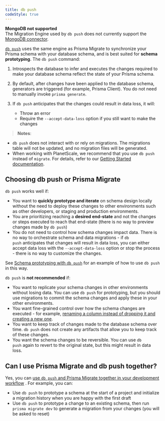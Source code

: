 ```yaml
---
title: db push
codeStyle: true
---
```


<TopBlock>

<Admonition type="warning">

**MongoDB not supported** <br />
The Migration Engine used by `db push` does not currently support the [MongoDB connector](/concepts/database-connectors/mongodb).

</Admonition>

[`db push`](/reference/api-reference/command-reference#db-push) <span class="api"></span> uses the same engine as Prisma Migrate to synchronize your Prisma schema with your database schema, and is best suited for **schema prototyping**. The `db push` command:

1. Introspects the database to infer and executes the changes required to make your database schema reflect the state of your Prisma schema.
2. By default, after changes have been applied to the database schema, generators are triggered (for example, Prisma Client). You do not need to manually invoke `prisma generate`.
3. If `db push` anticipates that the changes could result in data loss, it will:

   - Throw an error
   - Require the `--accept-data-loss` option if you still want to make the changes

> **Notes**: 
   * `db push` does not interact with or rely on migrations. The migrations table will not be updated, and no migration files will be generated.
   * When working with PlanetScale, we recommend that you use `db push` instead of `migrate`. For details, refer to our [Getting Started documentation](https://www.prisma.io/docs/getting-started/setup-prisma).

</TopBlock>

## Choosing <inlinecode>db push</inlinecode> or Prisma Migrate

`db push` works well if:

- You want to **quickly prototype and iterate** on schema design locally without the need to deploy these changes to other environments such as other developers, or staging and production environments.
- You are prioritizing reaching a **desired end-state** and not the changes or steps executed to reach that end-state (there is no way to preview changes made by `db push`)
- You do not need to control how schema changes impact data. There is no way to orchestrate schema and data migrations - if `db push` anticipates that changes will result in data loss, you can either accept data loss with the `--accept-data-loss` option or stop the process - there is no way to customize the changes.

See [Schema prototyping with `db push`](/guides/database/prototyping-schema-db-push) <span class="guide"></span> for an example of how to use `db push` in this way.

`db push` is **not recommended** if:

- You want to replicate your schema changes in other environments without losing data. You can use `db push` for prototyping, but you should use migrations to commit the schema changes and apply these in your other environments.
- You want fine-grained control over how the schema changes are executed - for example, [renaming a column instead of dropping it and creating a new one](/guides/database/developing-with-prisma-migrate/customizing-migrations#renaming-a-field).
- You want to keep track of changes made to the database schema over time. `db push` does not create any artifacts that allow you to keep track of these changes.
- You want the schema changes to be reversible. You can use `db push` again to revert to the original state, but this might result in data loss.

## Can I use Prisma Migrate and <inlinecode>db push</inlinecode> together?

Yes, you can [use `db push` and Prisma Migrate together in your development workflow](/guides/database/prototyping-schema-db-push) <span class="guide"></span>. For example, you can:

- Use `db push` to prototype a schema at the start of a project and initialize a migration history when you are happy with the first draft
- Use `db push` to prototype a change to an existing schema, then run `prisma migrate dev` to generate a migration from your changes (you will be asked to reset)
